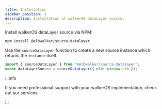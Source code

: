 ```yaml
---
title: Installation
sidebar_position: 1
description: Installation of walkerOS dataLayer source.
---
```



<PackageLink
  github="packages/sources/datalayer/"
  npm="@elbwalker/source-datalayer"
/>

Install walkerOS dataLayer source via NPM:

```bash
npm install @elbwalker/source-datalayer
```

Use the `sourceDataLayer` function to create a new source instance which returns
the `instance` itself.

```ts
import { sourceDataLayer } from '@elbwalker/source-datalayer';
const dataLayerSource = sourceDataLayer({ elb: window.elb });
```

:::info

If you need professional support with your walkerOS implementation, check out
our&nbsp;<Link to="/services">services</Link>.

:::
